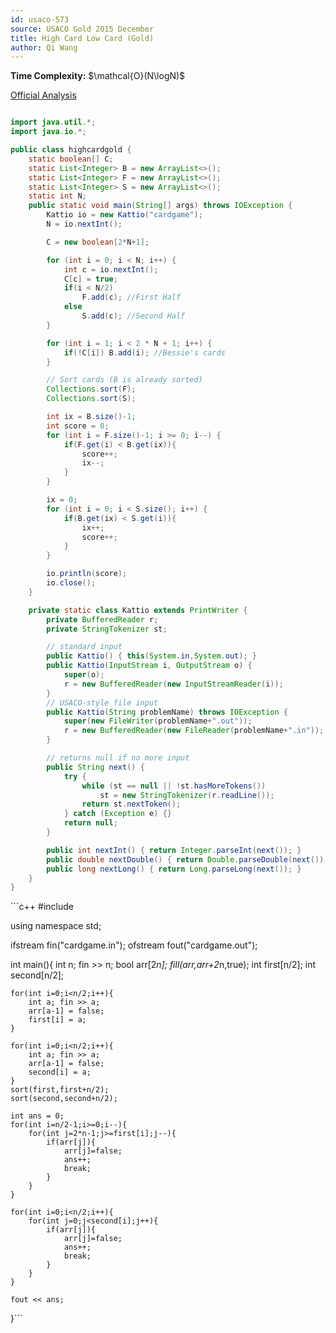 ```yaml
---
id: usaco-573
source: USACO Gold 2015 December
title: High Card Low Card (Gold)
author: Qi Wang
---
```


**Time Complexity:** $\mathcal{O}(N\logN)$

[Official Analysis](http://www.usaco.org/current/data/sol_cardgame_gold_dec15.html)

<LanguageSection>

<JavaSection>

```java

import java.util.*;
import java.io.*;

public class highcardgold {
	static boolean[] C;
	static List<Integer> B = new ArrayList<>();
	static List<Integer> F = new ArrayList<>();
	static List<Integer> S = new ArrayList<>();
	static int N;
	public static void main(String[] args) throws IOException {
		Kattio io = new Kattio("cardgame");
		N = io.nextInt();

		C = new boolean[2*N+1];

		for (int i = 0; i < N; i++) {
			int c = io.nextInt();
			C[c] = true;
			if(i < N/2)
				F.add(c); //First Half
			else
				S.add(c); //Second Half
		}

		for (int i = 1; i < 2 * N + 1; i++) {
			if(!C[i]) B.add(i); //Bessie's cards
		}

		// Sort cards (B is already sorted)
		Collections.sort(F);
		Collections.sort(S);

		int ix = B.size()-1;
		int score = 0;
		for (int i = F.size()-1; i >= 0; i--) {
			if(F.get(i) < B.get(ix)){
				score++;
				ix--;
			}
		}

		ix = 0;
		for (int i = 0; i < S.size(); i++) {
			if(B.get(ix) < S.get(i)){
				ix++;
				score++;
			}
		}

		io.println(score);
		io.close();
	}

	private static class Kattio extends PrintWriter {
		private BufferedReader r;
		private StringTokenizer st;

		// standard input
		public Kattio() { this(System.in,System.out); }
		public Kattio(InputStream i, OutputStream o) {
			super(o);
			r = new BufferedReader(new InputStreamReader(i));
		}
		// USACO-style file input
		public Kattio(String problemName) throws IOException {
			super(new FileWriter(problemName+".out"));
			r = new BufferedReader(new FileReader(problemName+".in"));
		}

		// returns null if no more input
		public String next() {
			try {
				while (st == null || !st.hasMoreTokens())
					st = new StringTokenizer(r.readLine());
				return st.nextToken();
			} catch (Exception e) {}
			return null;
		}

		public int nextInt() { return Integer.parseInt(next()); }
		public double nextDouble() { return Double.parseDouble(next()); }
		public long nextLong() { return Long.parseLong(next()); }
	}
}

```

</JavaSection>

<CppSection>
```c++
#include<bits/stdc++.h>

using namespace std;

ifstream fin("cardgame.in");
ofstream fout("cardgame.out");

int main(){
	int n; fin >> n;
	bool arr[2*n];
	fill(arr,arr+2*n,true);
	int first[n/2];
	int second[n/2];
	
	for(int i=0;i<n/2;i++){
		int a; fin >> a;
		arr[a-1] = false;
		first[i] = a;
	}

	for(int i=0;i<n/2;i++){
		int a; fin >> a;
		arr[a-1] = false;
		second[i] = a;
	}
	sort(first,first+n/2);
	sort(second,second+n/2); 
	
	int ans = 0;
	for(int i=n/2-1;i>=0;i--){
		for(int j=2*n-1;j>=first[i];j--){
			if(arr[j]){
				arr[j]=false;
				ans++;
				break;
			}
		}
	}
	
	for(int i=0;i<n/2;i++){
		for(int j=0;j<second[i];j++){
			if(arr[j]){
				arr[j]=false;
				ans++;
				break;
			}
		}
	}
	
	fout << ans;
}```
</CppSection>
</LanguageSection>
